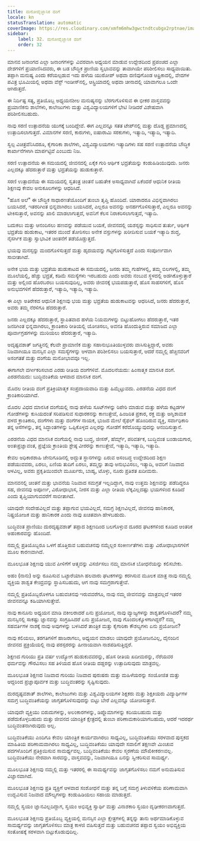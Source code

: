 ```yaml
---
title: ಮನೋವೈಜ್ಞಾನಿಕ ದಂಗೆ
locale: kn
statusTranslation: automatic
coverImage: https://res.cloudinary.com/xmfm6mhw3gwctndtcubgx2rptnae/image/upload/v1740337243/small_cover_educacion_fundamental_a051170f1c.webp
sidebar:
    label: 32. ಮನೋವೈಜ್ಞಾನಿಕ ದಂಗೆ
    order: 32
---
```

ಮಾನವ ಜನಾಂಗದ ಎಲ್ಲಾ ಜನಾಂಗಗಳನ್ನು ವಿವರವಾಗಿ ಅಧ್ಯಯನ ಮಾಡುವ ಉದ್ದೇಶದಿಂದ ಪ್ರಪಂಚದ ಎಲ್ಲಾ ದೇಶಗಳಿಗೆ ಪ್ರಯಾಣಿಸಿದವರು, ಈ ಬಡ ಬೌದ್ಧಿಕ ಪ್ರಾಣಿಯ ಸ್ವಭಾವವನ್ನು ತಾವಾಗಿಯೇ ಪರಿಶೀಲಿಸಲು ಸಾಧ್ಯವಾಯಿತು. ತಪ್ಪಾಗಿ ಮನುಷ್ಯ ಎಂದು ಕರೆಯಲ್ಪಡುವ ಇದು ಹಳೆಯ ಯುರೋಪ್ ಅಥವಾ ದಣಿವುಗೊಂಡ ಆಫ್ರಿಕಾದಲ್ಲಿ, ವೇದಗಳ ಪವಿತ್ರ ಭೂಮಿಯಲ್ಲಿ ಅಥವಾ ವೆಸ್ಟ್ ಇಂಡೀಸ್‌ನಲ್ಲಿ, ಆಸ್ಟ್ರಿಯಾದಲ್ಲಿ ಅಥವಾ ಚೀನಾದಲ್ಲಿ ಯಾವಾಗಲೂ ಒಂದೇ ಆಗಿರುತ್ತದೆ.

ಈ ನಿರ್ದಿಷ್ಟ ಸತ್ಯ, ಪ್ರತಿಯೊಬ್ಬ ಅಧ್ಯಯನಶೀಲ ಮನುಷ್ಯನನ್ನು ಬೆರಗುಗೊಳಿಸುವ ಈ ಭೀಕರ ವಾಸ್ತವವನ್ನು ಪ್ರಯಾಣಿಕನು ಶಾಲೆಗಳು, ಕಾಲೇಜುಗಳು ಮತ್ತು ವಿಶ್ವವಿದ್ಯಾಲಯಗಳಿಗೆ ಭೇಟಿ ನೀಡಿದರೆ ವಿಶೇಷವಾಗಿ ಪರಿಶೀಲಿಸಬಹುದು.

ನಾವು ಸರಣಿ ಉತ್ಪಾದನೆಯ ಯುಗಕ್ಕೆ ಬಂದಿದ್ದೇವೆ. ಈಗ ಎಲ್ಲವನ್ನೂ ಸತತ ಟೇಪ್‌ನಲ್ಲಿ ಮತ್ತು ದೊಡ್ಡ ಪ್ರಮಾಣದಲ್ಲಿ ಉತ್ಪಾದಿಸಲಾಗುತ್ತದೆ. ವಿಮಾನಗಳ ಸರಣಿ, ಕಾರುಗಳು, ಐಷಾರಾಮಿ ಸರಕುಗಳು, ಇತ್ಯಾದಿ, ಇತ್ಯಾದಿ, ಇತ್ಯಾದಿ.

ಸ್ವಲ್ಪ ವಿಚಿತ್ರವೆನಿಸಿದರೂ, ಕೈಗಾರಿಕಾ ಶಾಲೆಗಳು, ವಿಶ್ವವಿದ್ಯಾಲಯಗಳು ಇತ್ಯಾದಿಗಳು ಸಹ ಸರಣಿ ಉತ್ಪಾದನೆಯ ಬೌದ್ಧಿಕ ಕಾರ್ಖಾನೆಗಳಾಗಿ ಮಾರ್ಪಟ್ಟಿವೆ ಎಂಬುದು ನಿಜ.

ಸರಣಿ ಉತ್ಪಾದನೆಯ ಈ ಸಮಯದಲ್ಲಿ ಜೀವನದಲ್ಲಿ ಏಕೈಕ ಗುರಿ ಆರ್ಥಿಕ ಭದ್ರತೆಯನ್ನು ಕಂಡುಹಿಡಿಯುವುದು. ಜನರು ಎಲ್ಲದಕ್ಕೂ ಹೆದರುತ್ತಾರೆ ಮತ್ತು ಭದ್ರತೆಯನ್ನು ಹುಡುಕುತ್ತಾರೆ.

ಸರಣಿ ಉತ್ಪಾದನೆಯ ಈ ಸಮಯದಲ್ಲಿ ಸ್ವತಂತ್ರ ಚಿಂತನೆ ಬಹುತೇಕ ಅಸಾಧ್ಯವಾಗಿದೆ ಏಕೆಂದರೆ ಆಧುನಿಕ ರೀತಿಯ ಶಿಕ್ಷಣವು ಕೇವಲ ಅನುಕೂಲಗಳನ್ನು ಆಧರಿಸಿದೆ.

"ಹೊಸ ಅಲೆ" ಈ ಬೌದ್ಧಿಕ ಸಾಧಾರಣತೆಯೊಂದಿಗೆ ತುಂಬಾ ತೃಪ್ತಿ ಹೊಂದಿದೆ. ಯಾರಾದರೂ ವಿಭಿನ್ನವಾಗಿರಲು ಬಯಸಿದರೆ, ಇತರರಿಗಿಂತ ಭಿನ್ನವಾಗಿರಲು ಬಯಸಿದರೆ, ಎಲ್ಲರೂ ಅವನನ್ನು ಅನರ್ಹಗೊಳಿಸುತ್ತಾರೆ, ಎಲ್ಲರೂ ಅವನನ್ನು ಟೀಕಿಸುತ್ತಾರೆ, ಅವನನ್ನು ಖಾಲಿ ಮಾಡಲಾಗುತ್ತದೆ, ಅವನಿಗೆ ಕೆಲಸ ನಿರಾಕರಿಸಲಾಗುತ್ತದೆ, ಇತ್ಯಾದಿ.

ಬದುಕಲು ಮತ್ತು ಆನಂದಿಸಲು ಹಣವನ್ನು ಪಡೆಯುವ ಬಯಕೆ, ಜೀವನದಲ್ಲಿ ಯಶಸ್ಸನ್ನು ಸಾಧಿಸುವ ತುರ್ತು, ಆರ್ಥಿಕ ಭದ್ರತೆಯ ಹುಡುಕಾಟ, ಇತರರ ಮುಂದೆ ತೋರಿಸಲು ಅನೇಕ ವಸ್ತುಗಳನ್ನು ಖರೀದಿಸುವ ಬಯಕೆ ಇತ್ಯಾದಿ ಶುದ್ಧ, ನೈಸರ್ಗಿಕ ಮತ್ತು ಸ್ವಾಭಾವಿಕ ಚಿಂತನೆಗೆ ತಡೆಯೊಡ್ಡುತ್ತದೆ.

ಭಯವು ಮನಸ್ಸನ್ನು ಮಂದಗೊಳಿಸುತ್ತದೆ ಮತ್ತು ಹೃದಯವನ್ನು ಗಟ್ಟಿಗೊಳಿಸುತ್ತದೆ ಎಂದು ಸಂಪೂರ್ಣವಾಗಿ ಸಾಬೀತಾಗಿದೆ.

ಅನೇಕ ಭಯ ಮತ್ತು ಭದ್ರತೆಯ ಹುಡುಕಾಟದ ಈ ಸಮಯದಲ್ಲಿ, ಜನರು ತಮ್ಮ ಗುಹೆಗಳಲ್ಲಿ, ತಮ್ಮ ಬಿಲಗಳಲ್ಲಿ, ತಮ್ಮ ಮೂಲೆಯಲ್ಲಿ, ಹೆಚ್ಚು ಭದ್ರತೆ, ಕಡಿಮೆ ಸಮಸ್ಯೆಗಳು ಇರಬಹುದು ಎಂದು ಅವರು ನಂಬುವ ಸ್ಥಳದಲ್ಲಿ ಅಡಗಿಕೊಳ್ಳುತ್ತಾರೆ ಮತ್ತು ಅಲ್ಲಿಂದ ಹೊರಬರಲು ಬಯಸುವುದಿಲ್ಲ, ಅವರು ಜೀವನಕ್ಕೆ ಭಯಪಡುತ್ತಾರೆ, ಹೊಸ ಸಾಹಸಗಳಿಗೆ, ಹೊಸ ಅನುಭವಗಳಿಗೆ ಹೆದರುತ್ತಾರೆ, ಇತ್ಯಾದಿ, ಇತ್ಯಾದಿ, ಇತ್ಯಾದಿ.

ಈ ಎಲ್ಲಾ ಅತಿರೇಕದ ಆಧುನಿಕ ಶಿಕ್ಷಣವು ಭಯ ಮತ್ತು ಭದ್ರತೆಯ ಹುಡುಕಾಟವನ್ನು ಆಧರಿಸಿದೆ, ಜನರು ಹೆದರುತ್ತಾರೆ, ಅವರು ತಮ್ಮ ನೆರಳಿಗೂ ಹೆದರುತ್ತಾರೆ.

ಜನರು ಎಲ್ಲದಕ್ಕೂ ಹೆದರುತ್ತಾರೆ, ಸ್ಥಾಪಿತವಾದ ಹಳೆಯ ನಿಯಮಗಳನ್ನು ಬಿಟ್ಟುಹೋಗಲು ಹೆದರುತ್ತಾರೆ, ಇತರ ಜನರಿಗಿಂತ ಭಿನ್ನವಾಗಿರಲು, ಕ್ರಾಂತಿಕಾರಿ ರೀತಿಯಲ್ಲಿ ಯೋಚಿಸಲು, ಅವನತಿ ಹೊಂದುತ್ತಿರುವ ಸಮಾಜದ ಎಲ್ಲಾ ಪೂರ್ವಾಗ್ರಹಗಳನ್ನು ಮುರಿಯಲು ಹೆದರುತ್ತಾರೆ, ಇತ್ಯಾದಿ.

ಅದೃಷ್ಟವಶಾತ್ ಜಗತ್ತಿನಲ್ಲಿ ಕೆಲವೇ ಪ್ರಾಮಾಣಿಕ ಮತ್ತು ಸಹಾನುಭೂತಿಯುಳ್ಳವರು ವಾಸಿಸುತ್ತಿದ್ದಾರೆ, ಅವರು ನಿಜವಾಗಿಯೂ ಮನಸ್ಸಿನ ಎಲ್ಲಾ ಸಮಸ್ಯೆಗಳನ್ನು ಆಳವಾಗಿ ಪರಿಶೀಲಿಸಲು ಬಯಸುತ್ತಾರೆ, ಆದರೆ ನಮ್ಮಲ್ಲಿ ಹೆಚ್ಚಿನವರಿಗೆ ಅಸಂಗತತೆ ಮತ್ತು ದಂಗೆಯ ಮನೋಭಾವವೂ ಇಲ್ಲ.

ಈಗಾಗಲೇ ವರ್ಗೀಕರಿಸಲಾದ ಎರಡು ರೀತಿಯ ದಂಗೆಗಳಿವೆ. ಮೊದಲನೆಯದು: ಹಿಂಸಾತ್ಮಕ ಮಾನಸಿಕ ದಂಗೆ. ಎರಡನೆಯದು: ಬುದ್ಧಿವಂತಿಕೆಯ ಆಳವಾದ ಮಾನಸಿಕ ದಂಗೆ.

ಮೊದಲ ರೀತಿಯ ದಂಗೆ ಪ್ರತಿಕ್ರಿಯಾತ್ಮಕ ಸಂಪ್ರದಾಯವಾದಿ ಮತ್ತು ಹಿಮ್ಮೆಟ್ಟುವದು. ಎರಡನೆಯ ವಿಧದ ದಂಗೆ ಕ್ರಾಂತಿಕಾರಿಯಾಗಿದೆ.

ಮೊದಲ ವಿಧದ ಮಾನಸಿಕ ದಂಗೆಯಲ್ಲಿ ನಾವು ಹಳೆಯ ಸೂಟ್‌ಗಳನ್ನು ರಿಪೇರಿ ಮಾಡುವ ಮತ್ತು ಹಳೆಯ ಕಟ್ಟಡಗಳ ಗೋಡೆಗಳನ್ನು ಕುಸಿಯದಂತೆ ಸರಿಪಡಿಸುವ ಸುಧಾರಕನನ್ನು ಕಾಣುತ್ತೇವೆ, ಹಿಂಜರಿತ ಪ್ರಕಾರ, ರಕ್ತ ಮತ್ತು ಅಗ್ನಿಶಾಮಕ ದಳದ ಕ್ರಾಂತಿಕಾರಿ, ದಂಗೆಗಳು ಮತ್ತು ದಂಗೆಗಳ ನಾಯಕ, ಭುಜದ ಮೇಲೆ ರೈಫಲ್ ಹೊಂದಿರುವ ವ್ಯಕ್ತಿ, ಸರ್ವಾಧಿಕಾರಿ ತನ್ನ ಆಸೆಗಳನ್ನು, ತನ್ನ ಸಿದ್ಧಾಂತಗಳನ್ನು ಒಪ್ಪಿಕೊಳ್ಳದ ಎಲ್ಲರನ್ನು ಗೋಡೆಗೆ ಕರೆದೊಯ್ಯುವುದನ್ನು ಆನಂದಿಸುತ್ತಾನೆ.

ಎರಡನೆಯ ವಿಧದ ಮಾನಸಿಕ ದಂಗೆಯಲ್ಲಿ ನಾವು ಬುದ್ಧ, ಜೀಸಸ್, ಹೆರ್ಮ್ಸ್, ಪರಿವರ್ತಕ, ಬುದ್ಧಿವಂತ ಬಂಡಾಯಗಾರ, ಅಂತಃಪ್ರಜ್ಞಾವಂತ, ಪ್ರಜ್ಞೆಯ ಕ್ರಾಂತಿಯ ಶ್ರೇಷ್ಠ ವೀರರನ್ನು ಕಾಣುತ್ತೇವೆ, ಇತ್ಯಾದಿ, ಇತ್ಯಾದಿ, ಇತ್ಯಾದಿ.

ಕೇವಲ ಅಧಿಕಾರಶಾಹಿ ಜೇನುಗೂಡಿನಲ್ಲಿ ಅದ್ಭುತ ಸ್ಥಾನಗಳನ್ನು ಏರುವ ಅಸಂಬದ್ಧ ಉದ್ದೇಶದಿಂದ ಶಿಕ್ಷಣ ಪಡೆಯುವವರು, ಏರಲು, ಏಣಿಯ ತುದಿಗೆ ಏರಲು, ತಮ್ಮನ್ನು ತಾವು ಅನುಭವಿಸಲು, ಇತ್ಯಾದಿ, ಅವರಿಗೆ ನಿಜವಾದ ಆಳವಿಲ್ಲ, ಅವರು ಪ್ರಕೃತಿಯಿಂದಲೇ ಮೂರ್ಖರು, ಬಾಹ್ಯ, ಟೊಳ್ಳು, ನೂರು ಪ್ರತಿಶತ ಖದೀಮರು.

ಮಾನವನಲ್ಲಿ ಚಿಂತನೆ ಮತ್ತು ಭಾವನೆಯ ನಿಜವಾದ ಸಮಗ್ರತೆ ಇಲ್ಲದಿದ್ದಾಗ, ನಾವು ಉತ್ತಮ ಶಿಕ್ಷಣವನ್ನು ಪಡೆದಿದ್ದರೂ ಸಹ, ಜೀವನವು ಅಪೂರ್ಣ, ವಿರೋಧಾಭಾಸ, ನೀರಸ ಮತ್ತು ಎಲ್ಲಾ ರೀತಿಯ ಲೆಕ್ಕವಿಲ್ಲದಷ್ಟು ಭಯಗಳಿಂದ ಕೂಡಿದೆ ಎಂದು ತೃಪ್ತಿಯಾಗುವವರೆಗೆ ಸಾಬೀತಾಗಿದೆ.

ಯಾವುದೇ ಸಂದೇಹವಿಲ್ಲದೆ ಮತ್ತು ತಪ್ಪಾಗುವ ಭಯವಿಲ್ಲದೆ, ಸಮಗ್ರ ಶಿಕ್ಷಣವಿಲ್ಲದೆ, ಜೀವನವು ಹಾನಿಕಾರಕ, ನಿಷ್ಪ್ರಯೋಜಕ ಮತ್ತು ಹಾನಿಕಾರಕ ಎಂದು ನಾವು ಖಚಿತವಾಗಿ ಹೇಳಬಹುದು.

ಬುದ್ಧಿವಂತ ಪ್ರಾಣಿಯು ದುರದೃಷ್ಟವಶಾತ್ ತಪ್ಪಾದ ಶಿಕ್ಷಣದಿಂದ ಬಲಗೊಳ್ಳುವ ದೂರದ ಘಟಕಗಳಿಂದ ಕೂಡಿದ ಆಂತರಿಕ ಅಹಂಕಾರವನ್ನು ಹೊಂದಿದೆ.

ನಮ್ಮಲ್ಲಿ ಪ್ರತಿಯೊಬ್ಬರೂ ಒಳಗೆ ಹೊತ್ತಿರುವ ಬಹುವಚನವು ನಮ್ಮೆಲ್ಲರ ಸಂಕೀರ್ಣತೆಗಳು ಮತ್ತು ವಿರೋಧಾಭಾಸಗಳಿಗೆ ಮೂಲ ಕಾರಣವಾಗಿದೆ.

ಮೂಲಭೂತ ಶಿಕ್ಷಣವು ಯುವ ಪೀಳಿಗೆಗೆ ಆತ್ಮವನ್ನು ವಿಸರ್ಜಿಸಲು ನಮ್ಮ ಮಾನಸಿಕ ಬೋಧನೆಯನ್ನು ಕಲಿಸಬೇಕು.

ಅಹಂ (ನಾನು) ಅನ್ನು ರೂಪಿಸುವ ಒಟ್ಟಾರೆಯಾಗಿ ಹಲವಾರು ಘಟಕಗಳನ್ನು ಕರಗಿಸುವ ಮೂಲಕ ಮಾತ್ರ ನಾವು ನಮ್ಮಲ್ಲಿ ವ್ಯಕ್ತಿಯ ಶಾಶ್ವತ ಕೇಂದ್ರವನ್ನು ಸ್ಥಾಪಿಸಬಹುದು, ಆಗ ನಾವು ಸಮಗ್ರರಾಗುತ್ತೇವೆ.

ನಮ್ಮಲ್ಲಿ ಪ್ರತಿಯೊಬ್ಬರೊಳಗೂ ಬಹುವಚನವು ಇರುವವರೆಗೂ, ನಾವು ನಮ್ಮ ಜೀವನವನ್ನು ಮಾತ್ರವಲ್ಲದೆ ಇತರರ ಜೀವನವನ್ನೂ ಕಹಿಯಾಗಿಸುತ್ತೇವೆ.

ನಾವು ಕಾನೂನು ಅಧ್ಯಯನ ಮಾಡಿ ವಕೀಲರಾದರೆ ಏನು ಪ್ರಯೋಜನ, ನಾವು ವ್ಯಾಜ್ಯಗಳನ್ನು ಶಾಶ್ವತಗೊಳಿಸಿದರೆ? ನಮ್ಮ ಮನಸ್ಸಿನಲ್ಲಿ ಸಾಕಷ್ಟು ಜ್ಞಾನವನ್ನು ಸಂಗ್ರಹಿಸಿದರೆ ಏನು ಪ್ರಯೋಜನ, ನಾವು ಗೊಂದಲಕ್ಕೊಳಗಾಗಿದ್ದರೆ? ನಮ್ಮ ಸಹವರ್ತಿಗಳ ನಾಶಕ್ಕೆ ನಾವು ಅವುಗಳನ್ನು ಬಳಸಿದರೆ ತಾಂತ್ರಿಕ ಮತ್ತು ಕೈಗಾರಿಕಾ ಕೌಶಲ್ಯಗಳು ಏನು ಪ್ರಯೋಜನ?

ನಾವು ಕಲಿಯಲು, ತರಗತಿಗಳಿಗೆ ಹಾಜರಾಗಲು, ಅಧ್ಯಯನ ಮಾಡಲು ಯಾವುದೇ ಪ್ರಯೋಜನವಿಲ್ಲ, ದೈನಂದಿನ ಜೀವನದ ಪ್ರಕ್ರಿಯೆಯಲ್ಲಿ ನಾವು ಪರಸ್ಪರರನ್ನು ಹೀನಾಯವಾಗಿ ನಾಶಪಡಿಸುತ್ತಿದ್ದರೆ.

ಶಿಕ್ಷಣದ ಗುರಿಯು ಪ್ರತಿ ವರ್ಷ ಉದ್ಯೋಗ ಹುಡುಕುವವರನ್ನು, ಹೊಸ ರೀತಿಯ ಖದೀಮರನ್ನು, ನೆರೆಯವರ ಧರ್ಮವನ್ನು ಗೌರವಿಸಲು ಸಹ ತಿಳಿಯದ ಹೊಸ ರೀತಿಯ ದಡ್ಡರನ್ನು ಉತ್ಪಾದಿಸುವುದು ಮಾತ್ರವಲ್ಲ.

ಮೂಲಭೂತ ಶಿಕ್ಷಣದ ನಿಜವಾದ ಗುರಿಯು ನಿಜವಾದ ಪುರುಷರು ಮತ್ತು ಮಹಿಳೆಯರನ್ನು ಸಂಯೋಜಿತ ಮತ್ತು ಆದ್ದರಿಂದ ಪ್ರಜ್ಞಾಪೂರ್ವಕ ಮತ್ತು ಬುದ್ಧಿವಂತರನ್ನು ಸೃಷ್ಟಿಸುವುದು.

ದುರದೃಷ್ಟವಶಾತ್ ಶಾಲೆಗಳು, ಕಾಲೇಜುಗಳು ಮತ್ತು ವಿಶ್ವವಿದ್ಯಾಲಯಗಳ ಶಿಕ್ಷಕರು ಮತ್ತು ಶಿಕ್ಷಕಿಯರು ವಿದ್ಯಾರ್ಥಿಗಳ ಸಮಗ್ರ ಬುದ್ಧಿವಂತಿಕೆಯನ್ನು ಜಾಗೃತಗೊಳಿಸುವುದನ್ನು ಬಿಟ್ಟು ಬೇರೆ ಎಲ್ಲವನ್ನೂ ಯೋಚಿಸುತ್ತಾರೆ.

ಯಾವುದೇ ವ್ಯಕ್ತಿಯು ಬಿರುದುಗಳನ್ನು, ಅಲಂಕಾರಗಳನ್ನು, ಡಿಪ್ಲೊಮಾಗಳನ್ನು ಕದಿಯಬಹುದು ಮತ್ತು ಪಡೆದುಕೊಳ್ಳಬಹುದು ಮತ್ತು ಜೀವನದ ಯಾಂತ್ರಿಕ ಕ್ಷೇತ್ರದಲ್ಲಿ ತುಂಬಾ ಪರಿಣಾಮಕಾರಿಯಾಗಬಹುದು, ಆದರೆ ಇದರರ್ಥ ಬುದ್ಧಿವಂತನಾಗಿರುವುದು ಅಲ್ಲ.

ಬುದ್ಧಿವಂತಿಕೆಯು ಎಂದಿಗೂ ಕೇವಲ ಯಾಂತ್ರಿಕ ಕಾರ್ಯವಾಗಿರಲು ಸಾಧ್ಯವಿಲ್ಲ, ಬುದ್ಧಿವಂತಿಕೆಯು ಸರಳವಾದ ಪುಸ್ತಕದ ಮಾಹಿತಿಯ ಪರಿಣಾಮವಾಗಿರಲು ಸಾಧ್ಯವಿಲ್ಲ, ಬುದ್ಧಿವಂತಿಕೆಯು ಯಾವುದೇ ಸವಾಲಿಗೆ ತಕ್ಷಣವೇ ಮಿಂಚುವ ಪದಗಳೊಂದಿಗೆ ಪ್ರತಿಕ್ರಿಯಿಸುವ ಸಾಮರ್ಥ್ಯವಲ್ಲ. ಬುದ್ಧಿವಂತಿಕೆಯು ಕೇವಲ ಸ್ಮರಣೆಯ ಮೌಖಿಕೀಕರಣವಲ್ಲ. ಬುದ್ಧಿವಂತಿಕೆಯು ನೇರವಾಗಿ ಸಾರವನ್ನು, ವಾಸ್ತವವನ್ನು, ನಿಜವಾಗಿಯೂ ಏನನ್ನು ಸ್ವೀಕರಿಸುವ ಸಾಮರ್ಥ್ಯ.

ಮೂಲಭೂತ ಶಿಕ್ಷಣವು ನಮ್ಮಲ್ಲಿ ಮತ್ತು ಇತರರಲ್ಲಿ ಈ ಸಾಮರ್ಥ್ಯವನ್ನು ಜಾಗೃತಗೊಳಿಸಲು ನಮಗೆ ಅನುಮತಿಸುವ ವಿಜ್ಞಾನವಾಗಿದೆ.

ಮೂಲಭೂತ ಶಿಕ್ಷಣವು ಪ್ರತಿ ವ್ಯಕ್ತಿಗೆ ಆಳವಾದ ಸಂಶೋಧನೆ ಮತ್ತು ತನ್ನ ಬಗ್ಗೆ ಸಮಗ್ರ ತಿಳುವಳಿಕೆಯ ಪರಿಣಾಮವಾಗಿ ಉದ್ಭವಿಸುವ ನಿಜವಾದ ಮೌಲ್ಯಗಳನ್ನು ಕಂಡುಹಿಡಿಯಲು ಸಹಾಯ ಮಾಡುತ್ತದೆ.

ನಮ್ಮಲ್ಲಿ ಸ್ವಯಂ ಜ್ಞಾನವಿಲ್ಲದಿದ್ದಾಗ, ಸ್ವಯಂ ಅಭಿವ್ಯಕ್ತಿ ಸ್ವಾರ್ಥಿ ಮತ್ತು ವಿನಾಶಕಾರಿ ಸ್ವಯಂ ದೃಢೀಕರಣವಾಗುತ್ತದೆ.

ಮೂಲಭೂತ ಶಿಕ್ಷಣವು ಪ್ರತಿಯೊಬ್ಬ ವ್ಯಕ್ತಿಯಲ್ಲಿ ಮನಸ್ಸಿನ ಎಲ್ಲಾ ಕ್ಷೇತ್ರಗಳಲ್ಲಿ ತನ್ನನ್ನು ತಾನು ಅರ್ಥಮಾಡಿಕೊಳ್ಳುವ ಸಾಮರ್ಥ್ಯವನ್ನು ಜಾಗೃತಗೊಳಿಸಲು ಮಾತ್ರ ಕಾಳಜಿ ವಹಿಸುತ್ತದೆ ಮತ್ತು ಬಹುವಚನದ ತಪ್ಪಾದ ಸ್ವಯಂ ಅಭಿವ್ಯಕ್ತಿಯ ಸಂತೋಷಕ್ಕೆ ಸರಳವಾಗಿ ಬಿಟ್ಟುಕೊಡುವುದಿಲ್ಲ.

